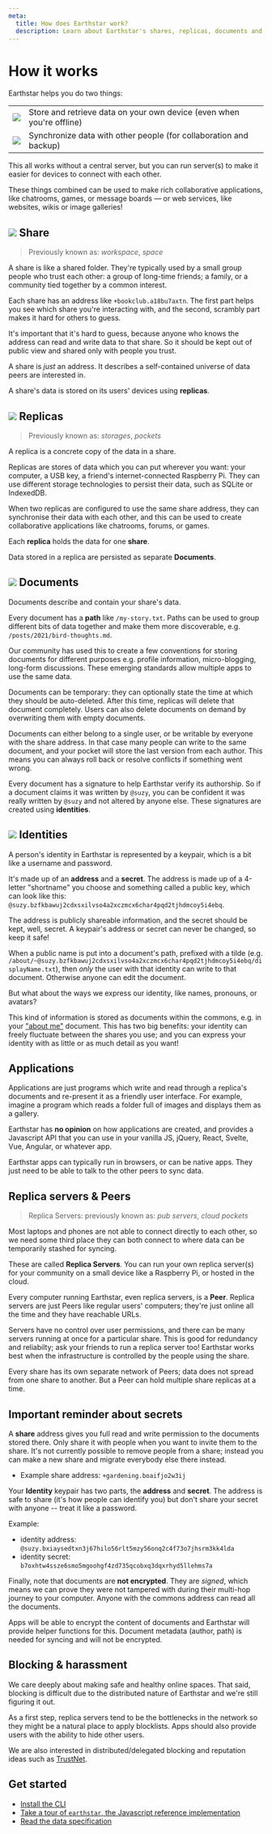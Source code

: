 ```yaml
---
meta:
  title: How does Earthstar work?
  description: Learn about Earthstar's shares, replicas, documents and identities, and how they help you synchronise data in a safe and empowering way.
---
```


# How it works


Earthstar helps you do two things:

<table class="border-2">
  <tbody>
    <tr >
      <td class="border-2 p-2 text-center"><img src="/how-it-works/readwrite.svg" class="h-16 w-18 inline-block"/></td>
      <td class="border-2 p-2">Store and retrieve data on your own device (even when you're offline)</td>
    </tr>
    <tr>
      <td class="border-2 p-2"><img src="/how-it-works/sync.svg" class="h-16 inline-block"/></td>
      <td class="border-2 p-2">Synchronize data with other people (for collaboration and backup)</td>
    </tr>
  </tbody>
</table>

This all works without a central server, but you can run server(s) to make it easier for devices to connect with each other.

These things combined can be used to make rich collaborative applications, like chatrooms, games, or message boards — or web services, like websites, wikis or image galleries!

## <img src="/how-it-works/share.svg" class="inline-block h-7 align-text-top mr-1"/> Share

> Previously known as: *workspace*, *space*

A share is like a shared folder. They're typically used by a small group people who trust each other: a group of long-time friends; a family, or a community tied together by a common interest.

Each share has an address like `+bookclub.a18bu7axtn`. The first part helps you see which share you're interacting with, and the second, scrambly part makes it hard for others to guess.

It's important that it's hard to guess, because anyone who knows the address can read and write data to that share. So it should be kept out of public view and shared only with people you trust.

A share is *just* an address. It describes a self-contained universe of data peers are interested in.

A share's data is stored on its users' devices using **replicas**.

## <img src="/how-it-works/replica.svg" class="inline-block w-7 align-baseline mr-1"/> Replicas

> Previously known as: *storages*, *pockets*

A replica is a concrete copy of the data in a share.

Replicas are stores of data which you can put wherever you want: your computer, a USB key, a friend's internet-connected Raspberry Pi. They can use different storage technologies to persist their data, such as SQLite or IndexedDB.

When two replicas are configured to use the same share address, they can synchronise their data with each other, and this can be used to create collaborative applications like chatrooms, forums, or games.

Each **replica** holds the data for one **share**.

Data stored in a replica are persisted as separate **Documents**.

## <img src="/how-it-works/doc.svg" class="inline-block h-7 align-text-top mr-1"/> Documents

Documents describe and contain your share's data.

Every document has a **path** like `/my-story.txt`. Paths can be used to group different bits of data together and make them more discoverable, e.g. `/posts/2021/bird-thoughts.md`.

Our community has used this to create a few conventions for storing documents for different purposes e.g. profile information, micro-blogging, long-form discussions. These emerging standards allow multiple apps to use the same data.

Documents can be temporary: they can optionally state the time at which they should be auto-deleted. After this time, replicas will delete that document completely. Users can also delete documents on demand by overwriting them with empty documents.

Documents can either belong to a single user, or be writable by everyone with the share address. In that case many people can write to the same document, and your pocket will store the last version from each author. This means you can always roll back or resolve conflicts if something went wrong.

Every document has a signature to help Earthstar verify its authorship. So if a document claims it was written by `@suzy`, you can be confident it was really written by `@suzy` and not altered by anyone else. These signatures are created using **identities**.

## <img src="/how-it-works/identity.svg" class="inline-block h-8 align-text-top mr-1"/> Identities

A person's identity in Earthstar is represented by a keypair, which is a bit like a username and password.

It's made up of an **address** and a **secret**. The address is made up of a 4-letter "shortname" you choose and something called a public key, which can look like this: `@suzy.bzfkbawuj2cdxsxilvso4a2xczmcx6char4pqd2tjhdmcoy5i4ebq`.

The address is publicly shareable information, and the secret should be kept, well, secret. A keypair's address or secret can never be changed, so keep it safe!

When a public name is put into a document's path, prefixed with a tilde (e.g. `/about/~@suzy.bzfkbawuj2cdxsxilvso4a2xczmcx6char4pqd2tjhdmcoy5i4ebq/displayName.txt`), then _only_ the user with that identity can write to that document.  Otherwise anyone can edit the document.

But what about the ways we express our identity, like names, pronouns, or avatars?

This kind of information is stored as documents within the commons, e.g. in your ["about me"](https://github.com/earthstar-project/earthstar/wiki/Standard-paths-and-data-formats-used-by-apps#about-author-profile-info) document. This has two big benefits: your identity can freely fluctuate between the shares you use; and you can express your identity with as little or as much detail as you want!

## Applications

Applications are just programs which write and read through a replica's documents and re-present it as a friendly user interface. For example, imagine a program which reads a folder full of images and displays them as a gallery.

Earthstar has **no opinion** on how applications are created, and provides a Javascript API that you can use in your vanilla JS, jQuery, React, Svelte, Vue, Angular, or whatever app.

Earthstar apps can typically run in browsers, or can be native apps. They just need to be able to talk to the other peers to sync data.

## Replica servers & Peers

> Replica Servers: previously known as: *pub servers*, *cloud pockets*

Most laptops and phones are not able to connect directly to each other, so we need some third place they can both connect to where data can be temporarily stashed for syncing.

These are called **Replica Servers**.  You can run your own replica server(s) for your community on a small device like a Raspberry Pi, or hosted in the cloud.

Every computer running Earthstar, even replica servers, is a **Peer**.  Replica servers are just Peers like regular users' computers; they're just online all the time and they have reachable URLs.

Servers have no control over user permissions, and there can be many servers running at once for a particular share. This is good for redundancy and reliabilty; ask your friends to run a replica server too! Earthstar works best when the infrastructure is controlled by the people using the share.

Every share has its own separate network of Peers; data does not spread from one share to another. But a Peer can hold multiple share replicas at a time.

## Important reminder about secrets

A **share** address gives you full read and write permission to the documents stored there.  Only share it with people when you want to invite them to the share. It's not currently possible to remove people from a share; instead you can make a new share and migrate everybody else there instead.

* Example share address: `+gardening.boaifjo2w3ij`

Your **Identity** keypair has two parts, the **address** and **secret**.  The address is safe to share (it's how people can identify you) but don't share your secret with anyone -- treat it like a password.

Example:

* identity address: `@suzy.bxiaysedtxn3j67hilo56rlt5mzy56onq2c4f73o7jhsrm3kk4lda`
* identity secret: `b7oxhtw4ssze6smo5mgoohgf4zd735qcobxq3dqxrhyd5llehms7a`

Finally, note that documents are **not encrypted**.  They are *signed*, which means we can prove they were not tampered with during their multi-hop journey to your computer.  Anyone with the commons address can read all the documents.

Apps will be able to encrypt the content of documents and Earthstar will provide helper functions for this.  Document metadata (author, path) is needed for syncing and will not be encrypted.

## Blocking & harassment

We care deeply about making safe and healthy online spaces. That said, blocking is difficult due to the distributed nature of Earthstar and we're still figuring it out.

As a first step, replica servers tend to be the bottlenecks in the network so they might be a natural place to apply blocklists. Apps should also provide users with the ability to hide other users.

We are also interested in distributed/delegated blocking and reputation ideas such as [TrustNet](https://cblgh.org/dl/trustnet-cblgh.pdf).

## Get started

- [Install the CLI](/get-started/install-cli)
- [Take a tour of `earthstar`, the Javascript reference implementation](/docs/api-tour)
- [Read the data specification](/specs/data-spec)
